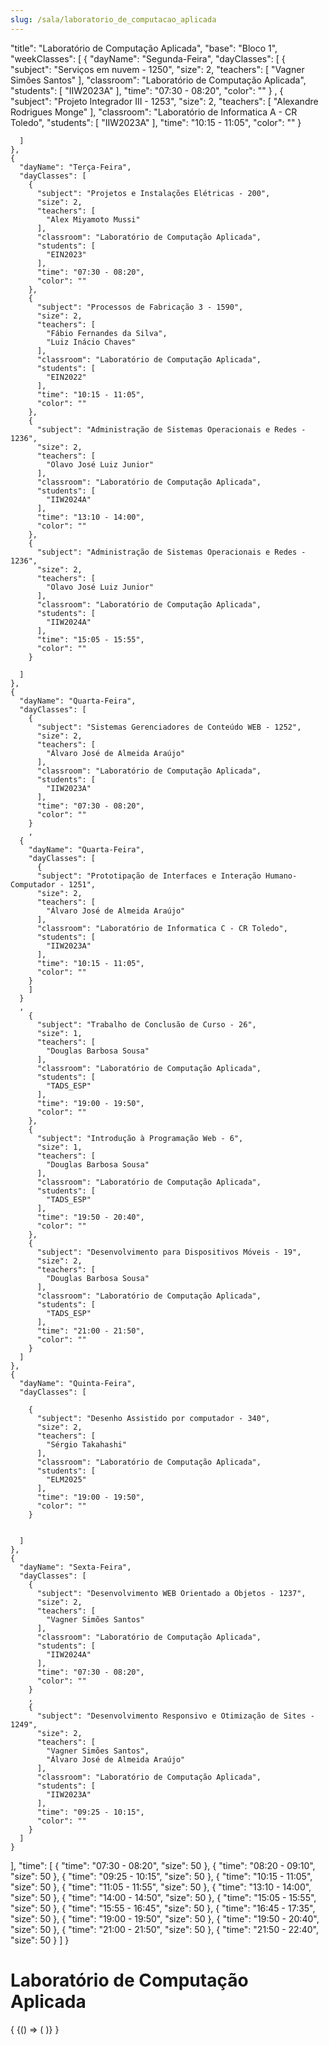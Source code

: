 ```yaml
---
slug: /sala/laboratorio_de_computacao_aplicada
---
```


  "title": "Laboratório de Computação Aplicada",
  "base": "Bloco 1",
  "weekClasses": [
    {
      "dayName": "Segunda-Feira",
      "dayClasses": [
        {
          "subject": "Serviços em nuvem - 1250",
          "size": 2,
          "teachers": [
            "Vagner Simões Santos"
          ],
          "classroom": "Laboratório de Computação Aplicada",
          "students": [
            "IIW2023A"
          ],
          "time": "07:30 - 08:20",
          "color": ""
        }
        ,
        {
            "subject": "Projeto Integrador III - 1253",
            "size": 2,
            "teachers": [
              "Alexandre Rodrigues Monge"
            ],
            "classroom": "Laboratório de Informatica A - CR Toledo",
            "students": [
              "IIW2023A"
            ],
            "time": "10:15 - 11:05",
            "color": ""
          }

        

      ]
    },
    {
      "dayName": "Terça-Feira",
      "dayClasses": [
        {
          "subject": "Projetos e Instalações Elétricas - 200",
          "size": 2,
          "teachers": [
            "Alex Miyamoto Mussi"
          ],
          "classroom": "Laboratório de Computação Aplicada",
          "students": [
            "EIN2023"
          ],
          "time": "07:30 - 08:20",
          "color": ""
        },
        {
          "subject": "Processos de Fabricação 3 - 1590",
          "size": 2,
          "teachers": [
            "Fábio Fernandes da Silva",
            "Luiz Inácio Chaves"
          ],
          "classroom": "Laboratório de Computação Aplicada",
          "students": [
            "EIN2022"
          ],
          "time": "10:15 - 11:05",
          "color": ""
        },
        {
          "subject": "Administração de Sistemas Operacionais e Redes - 1236",
          "size": 2,
          "teachers": [
            "Olavo José Luiz Junior"
          ],
          "classroom": "Laboratório de Computação Aplicada",
          "students": [
            "IIW2024A"
          ],
          "time": "13:10 - 14:00",
          "color": ""
        },
        {
          "subject": "Administração de Sistemas Operacionais e Redes - 1236",
          "size": 2,
          "teachers": [
            "Olavo José Luiz Junior"
          ],
          "classroom": "Laboratório de Computação Aplicada",
          "students": [
            "IIW2024A"
          ],
          "time": "15:05 - 15:55",
          "color": ""
        }
        
      ]
    },
    {
      "dayName": "Quarta-Feira",
      "dayClasses": [
        {
          "subject": "Sistemas Gerenciadores de Conteúdo WEB - 1252",
          "size": 2,
          "teachers": [
            "Álvaro José de Almeida Araújo"
          ],
          "classroom": "Laboratório de Computação Aplicada",
          "students": [
            "IIW2023A"
          ],
          "time": "07:30 - 08:20",
          "color": ""
        }
        ,
      {
        "dayName": "Quarta-Feira",
        "dayClasses": [
          {
          "subject": "Prototipação de Interfaces e Interação Humano-Computador - 1251",
          "size": 2,
          "teachers": [
            "Álvaro José de Almeida Araújo"
          ],
          "classroom": "Laboratório de Informatica C - CR Toledo",
          "students": [
            "IIW2023A"
          ],
          "time": "10:15 - 11:05",
          "color": ""
        }
        ]
      }
      ,
        {
          "subject": "Trabalho de Conclusão de Curso - 26",
          "size": 1,
          "teachers": [
            "Douglas Barbosa Sousa"
          ],
          "classroom": "Laboratório de Computação Aplicada",
          "students": [
            "TADS_ESP"
          ],
          "time": "19:00 - 19:50",
          "color": ""
        },
        {
          "subject": "Introdução à Programação Web - 6",
          "size": 1,
          "teachers": [
            "Douglas Barbosa Sousa"
          ],
          "classroom": "Laboratório de Computação Aplicada",
          "students": [
            "TADS_ESP"
          ],
          "time": "19:50 - 20:40",
          "color": ""
        },
        {
          "subject": "Desenvolvimento para Dispositivos Móveis - 19",
          "size": 2,
          "teachers": [
            "Douglas Barbosa Sousa"
          ],
          "classroom": "Laboratório de Computação Aplicada",
          "students": [
            "TADS_ESP"
          ],
          "time": "21:00 - 21:50",
          "color": ""
        }
      ]
    },
    {
      "dayName": "Quinta-Feira",
      "dayClasses": [
        
        {
          "subject": "Desenho Assistido por computador - 340",
          "size": 2,
          "teachers": [
            "Sérgio Takahashi"
          ],
          "classroom": "Laboratório de Computação Aplicada",
          "students": [
            "ELM2025"
          ],
          "time": "19:00 - 19:50",
          "color": ""
        }
        
        
      ]
    },
    {
      "dayName": "Sexta-Feira",
      "dayClasses": [
        {
          "subject": "Desenvolvimento WEB Orientado a Objetos - 1237",
          "size": 2,
          "teachers": [
            "Vagner Simões Santos"
          ],
          "classroom": "Laboratório de Computação Aplicada",
          "students": [
            "IIW2024A"
          ],
          "time": "07:30 - 08:20",
          "color": ""
        }
        ,
        {
          "subject": "Desenvolvimento Responsivo e Otimização de Sites - 1249",
          "size": 2,
          "teachers": [
            "Vagner Simões Santos",
            "Álvaro José de Almeida Araújo"
          ],
          "classroom": "Laboratório de Computação Aplicada",
          "students": [
            "IIW2023A"
          ],
          "time": "09:25 - 10:15",
          "color": ""
        }
      ]
    }
  ],
  "time": [
    {
      "time": "07:30 - 08:20",
      "size": 50
    },
    {
      "time": "08:20 - 09:10",
      "size": 50
    },
    {
      "time": "09:25 - 10:15",
      "size": 50
    },
    {
      "time": "10:15 - 11:05",
      "size": 50
    },
    {
      "time": "11:05 - 11:55",
      "size": 50
    },
    {
      "time": "13:10 - 14:00",
      "size": 50
    },
    {
      "time": "14:00 - 14:50",
      "size": 50
    },
    {
      "time": "15:05 - 15:55",
      "size": 50
    },
    {
      "time": "15:55 - 16:45",
      "size": 50
    },
    {
      "time": "16:45 - 17:35",
      "size": 50
    },
    {
      "time": "19:00 - 19:50",
      "size": 50
    },
    {
      "time": "19:50 - 20:40",
      "size": 50
    },
    {
      "time": "21:00 - 21:50",
      "size": 50
    },
    {
      "time": "21:50 - 22:40",
      "size": 50
    }
  ]
}

# Laboratório de Computação Aplicada

<div>
  {
    <BrowserOnly>
      {() => (
        <Grid
          title={data.title}
          weekClasses={data.weekClasses}
          time={data.time}
        />
      )}
    </BrowserOnly>
  }
</div>
